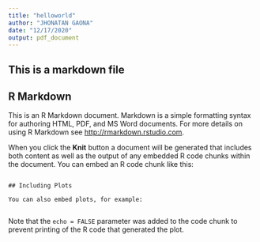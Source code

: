 ```yaml
---
title: "helloworld"
author: "JHONATAN GAONA"
date: "12/17/2020"
output: pdf_document
---
```

## This is a markdown file


## R Markdown

This is an R Markdown document. Markdown is a simple formatting syntax for authoring HTML, PDF, and MS Word documents. For more details on using R Markdown see <http://rmarkdown.rstudio.com>.

When you click the **Knit** button a document will be generated that includes both content as well as the output of any embedded R code chunks within the document. You can embed an R code chunk like this:


```

## Including Plots

You can also embed plots, for example:


```

Note that the `echo = FALSE` parameter was added to the code chunk to prevent printing of the R code that generated the plot.
